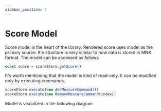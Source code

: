 ```yaml
---
sidebar_position: 7
---
```


# Score Model

Score model is the heart of the library. Rendered score uses model as the primary source. It's structure is very similar to how data is stored in MNX format.
The model can be accessed as follows

```js
const score = scoreStorm.getScore()
```

It's worth mentioning that the model is kind of read-only. It can be modified only by executing commands.

```js
scoreStorm.execute(new AddMeasureCommand())
scoreStorm.execute(new RemoveMeasureCommand(index))
```

Model is visualized in the following diagram:


<ClassDiagram />

